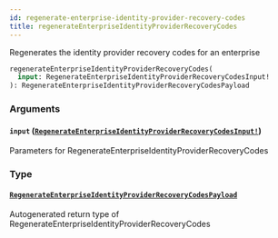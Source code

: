 ```yaml
---
id: regenerate-enterprise-identity-provider-recovery-codes
title: regenerateEnterpriseIdentityProviderRecoveryCodes
---
```


Regenerates the identity provider recovery codes for an enterprise

```graphql
regenerateEnterpriseIdentityProviderRecoveryCodes(
  input: RegenerateEnterpriseIdentityProviderRecoveryCodesInput!
): RegenerateEnterpriseIdentityProviderRecoveryCodesPayload

```

### Arguments

#### `input` ([`RegenerateEnterpriseIdentityProviderRecoveryCodesInput!`](/docs/api/inputs/regenerate-enterprise-identity-provider-recovery-codes-input))

Parameters for RegenerateEnterpriseIdentityProviderRecoveryCodes

### Type

#### [`RegenerateEnterpriseIdentityProviderRecoveryCodesPayload`](/docs/api/objects/regenerate-enterprise-identity-provider-recovery-codes-payload)

Autogenerated return type of RegenerateEnterpriseIdentityProviderRecoveryCodes
